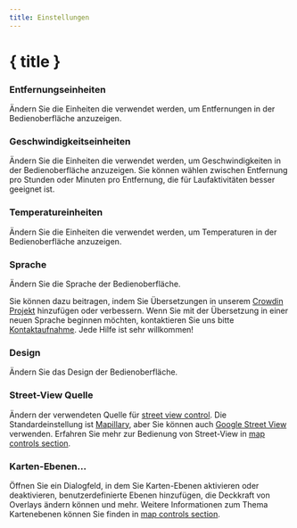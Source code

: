 ```yaml
---
title: Einstellungen
---
```


<script lang="ts">
</script>

# { title }

### <Ruler size="16" class="inline-block" style="margin-bottom: 2px" /> Entfernungseinheiten

Ändern Sie die Einheiten die verwendet werden, um Entfernungen in der Bedienoberfläche anzuzeigen.

### <Zap size="16" class="inline-block" style="margin-bottom: 2px" /> Geschwindigkeitseinheiten

Ändern Sie die Einheiten die verwendet werden, um Geschwindigkeiten in der Bedienoberfläche anzuzeigen.
Sie können wählen zwischen Entfernung pro Stunden oder Minuten pro Entfernung, die für Laufaktivitäten besser geeignet ist.

### <Thermometer size="16" class="inline-block" style="margin-bottom: 2px" /> Temperatureinheiten

Ändern Sie die Einheiten die verwendet werden, um Temperaturen in der Bedienoberfläche anzuzeigen.

### <Languages size="16" class="inline-block" style="margin-bottom: 2px" /> Sprache

Ändern Sie die Sprache der Bedienoberfläche.

<DocsNote>

Sie können dazu beitragen, indem Sie Übersetzungen in unserem <a href="https://crowdin.com/project/gpxstudio" target="_blank">Crowdin Projekt</a> hinzufügen oder verbessern.
Wenn Sie mit der Übersetzung in einer neuen Sprache beginnen möchten, kontaktieren Sie uns bitte <a href="#contact">Kontaktaufnahme</a>.
Jede Hilfe ist sehr willkommen!

</DocsNote>

### <Sun size="16" class="inline-block" style="margin-bottom: 2px" /> Design

Ändern Sie das Design der Bedienoberfläche.

### <PersonStanding size="16" class="inline-block" style="margin-bottom: 2px" /> Street-View Quelle

Ändern der verwendeten Quelle für [street view control](../map-controls).
Die Standardeinstellung ist <a href="https://www.mapillary.com" target="_blank">Mapillary</a>, aber Sie können auch <a href="https://www.google.com/streetview/" target="_blank">Google Street View</a> verwenden.
Erfahren Sie mehr zur Bedienung von Street-View in [map controls section](../map-controls).

### <Layers3 size="16" class="inline-block" style="margin-bottom: 2px" /> Karten-Ebenen...

Öffnen Sie ein Dialogfeld, in dem Sie Karten-Ebenen aktivieren oder deaktivieren, benutzerdefinierte Ebenen hinzufügen, die Deckkraft von Overlays ändern können und mehr.
Weitere Informationen zum Thema Kartenebenen können Sie finden in [map controls section](../map-controls).
